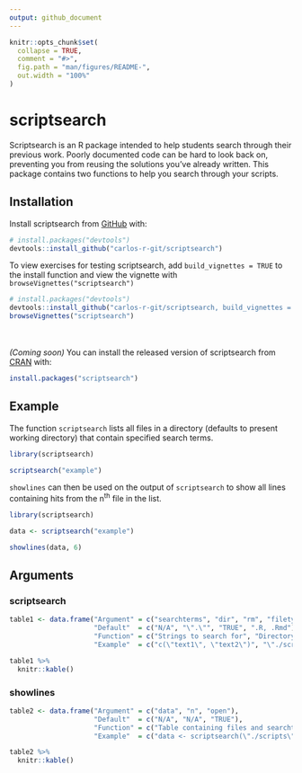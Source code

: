 ```yaml
---
output: github_document
---
```


<!-- README.md is generated from README.Rmd. Please edit that file -->

```r
knitr::opts_chunk$set(
  collapse = TRUE,
  comment = "#>",
  fig.path = "man/figures/README-",
  out.width = "100%"
)
```

# scriptsearch

<!-- badges: start -->
<!-- badges: end -->

Scriptsearch is an R package intended to help students search through their previous work. Poorly documented code can be hard to look back on, preventing you from reusing the solutions you've already written. This package contains two functions to help you search through your scripts.

## Installation

Install scriptsearch from [GitHub](https://github.com/) with:

``` r
# install.packages("devtools")
devtools::install_github("carlos-r-git/scriptsearch")
```

To view exercises for testing scriptsearch, add `build_vignettes = TRUE` to the install function and view the vignette with `browseVignettes("scriptsearch")`

``` r
# install.packages("devtools")
devtools::install_github("carlos-r-git/scriptsearch, build_vignettes = TRUE")
browseVignettes("scriptsearch")
```

<br><br>
*(Coming soon)* You can install the released version of scriptsearch from [CRAN](https://CRAN.R-project.org) with:

``` r
install.packages("scriptsearch")
```
## Example

The function `scriptsearch` lists all files in a directory (defaults to present working directory) that contain specified search terms.

```r
library(scriptsearch)

scriptsearch("example")
```

`showlines` can then be used on the output of `scriptsearch` to show all lines containing hits from the n^th^ file in the list.

```r
library(scriptsearch)

data <- scriptsearch("example")

showlines(data, 6)
```

## Arguments

### scriptsearch

```r

table1 <- data.frame("Argument" = c("searchterms", "dir", "rm", "filetypes"),
                     "Default"  = c("N/A", "\".\"", "TRUE", ".R, .Rmd"),
                     "Function" = c("Strings to search for", "Directory to search", "Remove files with no hits from output", "Strings to be recognised in file names"),
                     "Example"  = c("c(\"text1\", \"text2\")", "\"./scripts\"", "TRUE", ".R, .Rmd"))

table1 %>% 
  knitr::kable()

```

### showlines

```r

table2 <- data.frame("Argument" = c("data", "n", "open"),
                     "Default"  = c("N/A", "N/A", "TRUE"),
                     "Function" = c("Table containing files and searchterms", "Row number of the file to be searched", "Open selected file"),
                     "Example"  = c("data <- scriptsearch(\"./scripts\", \"text\")", "1", "TRUE"))

table2 %>% 
  knitr::kable()

```
